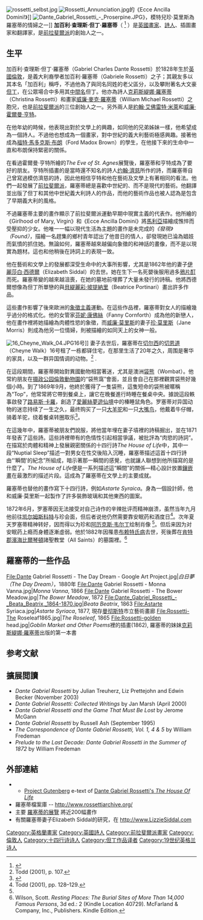 {{noteTA
|T=zh-hans:加布里埃尔·罗塞蒂; zh-hant:加百列·羅塞提;
|1=zh-hans:丹蒂; zh-hant:但丁;
|2=zh-hans:加布里埃尔; zh-hant:加百列;
|3=zh:羅塞蒂; zh-hans:罗塞蒂; zh-tw:羅塞提;
}}
{{Infobox writer
<!-- for more information see [[:Template:Infobox_writer/doc|:Template:Infobox writer/doc]] -->
| name       = 加百利·查理斯·但丁·羅塞蒂<br>Gabriel Charles Dante Rossetti
| image      = Dante Gabriel Rossetti by George Frederic Watts.jpg
| caption    = 加百利·羅塞蒂像，1871，[[乔治∙弗雷德里克∙沃茨|乔治∙弗雷德里克∙沃茨]]繪
| birth_date  = {{Birth date |1828|05|12|df=yes}}
| birth_place = {{UK}}英格蘭倫敦
| death_date  = {{death date and age|1882|04|09|1828|05|12|df=yes}}
| death_place = {{UK}}[[肯特郡|肯特郡]][[濱海比爾琴頓|濱海比爾琴頓]]
| occupation = 詩人、畫家
| movement   =
| genre      =
| notableworks =
| influences =
| influenced =
| signature = Dante Gabriel Rosetti signature.svg
}}
[[File:rossetti_selbst.jpg|thumb]]
[[File:Rossetti_Annunciation.jpg|thumb]]的《Ecce Ancilla Domini!》]]
[[File:Dante_Gabriel_Rossetti_-_Proserpine.JPG|thumb]]》，模特兒珍·莫里斯為羅塞蒂的情婦之一]]
'''加百利·查理斯·但丁·羅塞蒂'''（{{lang-en|Gabriel Charles Dante Rossetti}} {{IPAc-en|ˈ|d|æ|n|t|i|_|ˈ|ɡ|eɪ|b|r|i|əl|_|r|ə|ˈ|z|ɛ|t|i}}<ref>{{cite web|url=http://oald8.oxfordlearnersdictionaries.com/dictionary/dante-gabriel-rossetti|title=Dante Gabriel Rossetti  - Definition, pictures, pronunciation and usage notes - Oxford Advanced Learner's Dictionary at OxfordLearnersDictionaries.com|work=oxfordlearnersdictionaries.com|access-date=2016-04-25|archive-url=https://web.archive.org/web/20140222072846/http://oald8.oxfordlearnersdictionaries.com/dictionary/dante-gabriel-rossetti|archive-date=2014-02-22|dead-url=yes}}</ref> {{bd|1828年|5月12日|1882年|4月9日|catIdx=Rossetti, Dante Gabriel}}）是[[英國|英國]][[畫家|畫家]]、[[詩人|詩人]]、插圖畫家和翻譯家，是[[前拉斐爾派|前拉斐爾派]]的創始人之一。

==生平==
加百利·查理斯·但丁·羅塞蒂（Gabriel Charles Dante Rossetti）於1828年生於[[英國|英國]][[倫敦|倫敦]]，是義大利裔學者加百利·羅塞蒂（Gabriele Rossetti）之子；其親友多以其本名「加百利」稱呼，不過他為了與同名同姓的老父區分，以及攀附著名大文豪[[但丁|但丁]]，在公眾場合中多用其[[中間名|中間名]]但丁。他亦為詩人[[克莉斯緹娜·羅塞蒂|克莉斯緹娜·羅塞蒂]]（Christina Rossetti）和畫家[[威廉·麥克·羅塞蒂|威廉·麥克·羅塞蒂]]（William Michael Rossetti）之胞兄，也是[[前拉斐爾派|前拉斐爾派]]的三位創始人之一。另外兩人是[[約翰·艾佛雷特·米萊|約翰·艾佛雷特·米萊]]和[[威廉·霍爾曼·亨特|威廉·霍爾曼·亨特]]。

在他年幼的時候，他表現出對於文學上的興趣，如同他的兄弟姊妹一樣，他希望成為一個詩人。不過他也想成為一個畫家，對中世紀的義大利藝術極感興趣。接著他成為[[福特·馬多克斯·布朗|福特·馬多克斯·布朗]]（Ford Madox Brown）的學生，在他接下來的生命中一直和布朗保持緊密的關係。

在看過霍爾曼·亨特所繪的''The Eve of St. Agnes''展覽後，羅塞蒂和亨特成為了要好的朋友。亨特所插畫的是當時還不知名的詩人[[约翰·濟慈|约翰·濟慈]]所作的詩，而羅塞蒂自己曾寫過模仿濟慈的詩，因此他相信亨特和他在藝術及文學上有著相同的看法。他們一起發展了[[前拉斐爾派|前拉斐爾派]]，羅塞蒂總是喜歡中世紀的、而不是現代的藝術。他翻譯並出版了但丁和其他中世紀義大利詩人的作品，而他的藝術作品也被人認為是包含了早期義大利的風格。

不過羅塞蒂主要的畫作顯示了前拉斐爾派運動早期中現實主義的代表作。他所繪的《Girlhood of Mary, Virgin》和《Ecce Ancilla Domini》將[[馬利亞_(耶穌的母親)|馬利亞]]描繪成憔悴而受壓抑的少女。他唯一一幅以現代生活為主題的畫作是未完成的''《發現》（Found）''，描繪一名趕集的鄉村青年認出了他昔日的情人，卻發現她已淪為娼妓而氣憤的抓住她。無論如何，羅塞蒂越來越偏向象徵的和神話的畫像，而不是以現實為題材。這也和他稍後在詩詞上的表現一致。

他在藝術和文學上的發展都深受生命中的大事所影響，尤其是1862年他的妻子[[伊麗莎白·西德爾|伊麗莎白·西德爾]]（Elizabeth Siddal）的去世。她在生下一名死嬰後服用過多[[鴉片酊|鴉片酊]]而死。羅塞蒂變的越來越沮喪，在她的墓地前埋葬了大量未發行的詩稿。他將西德爾想像為但丁所單戀的與[[貝緹麗彩·坡提納里|貝緹麗彩·坡提納里]]（Beatrice Portinari）畫出許多作品。

這些畫作影響了後來歐洲的[[象徵主義|象徵主義]]運動。在這些作品裡，羅塞蒂對女人的描繪幾乎過分的格式化。他的女管家[[芬妮·康佛絲|芬妮·康佛絲]]（Fanny Cornforth）成為他的新戀人，他在畫作裡將她描繪為肉體性慾的象徵，而[[威廉·莫里斯|威廉·莫里斯]]的妻子[[珍·莫里斯|珍·莫里斯]]（Jane Morris）則成為他另一位情婦，則被描繪的如同天上的女神一般。

[[File:16_Cheyne_Walk_04.JPG|thumb]]16号]]
妻子去世后，羅塞蒂在[[切尔西|切尔西]]的[[切恩道|切恩道]]（Cheyne Walk）16号租了一栋都铎住宅，在那里生活了20年之久，周围是奢华的家具，以及一群异国情调的动物。<ref>Todd (2001), p. 107.</ref> . 

在這段期間，羅塞蒂開始對異國動物相當著迷，尤其是澳洲[[袋熊|袋熊]]（Wombat）。他常約朋友在[[摄政公园|摄政公园]][[倫敦動物園|倫敦動物園]]的“袋熊窩”會面，並且會自己在那裡觀賞袋熊好幾個小時。到了1869年9月，他終於獲得了一隻袋熊，這隻短命的袋熊被暱稱為“Top”，他常常將它帶到餐桌上，讓它在晚餐進行時睡在餐桌中央。據說這段軼事啟發了[[路易斯·卡羅|路易斯·卡羅]]，創造了[[愛麗絲夢遊仙境|愛麗絲夢遊仙境]]中的榛睡鼠角色。罗塞蒂对异国动物的迷恋持续了一生之久，最终购买了一只[[大羊驼|大羊驼]]和一只[[大嘴鸟|大嘴鸟]]，他戴着牛仔帽，骑着羊驼，绕着餐桌转圈取乐<ref>{{Cite web |url=http://www.nla.gov.au/grants/haroldwhite/papers/atrumble.html |title=National Library of Australia. |accessdate=2020-04-16 |archive-date=2011-06-06 |archive-url=https://web.archive.org/web/20110606012521/http://www.nla.gov.au/grants/haroldwhite/papers/atrumble.html |dead-url=no }}</ref>。

在這幾年中，羅塞蒂被朋友們說服，將他當年埋在妻子墳裡的詩稿掘出，並在1871年發表了這些詩。這些詩裡帶有的色情性引起相當爭議，被批評為“肉慾的詩詞”。在描寫於肉體和精神上發展親密關係的十四行詩''The House of Life ''中，其中一段“Nuptial Sleep”描述一對男女在性交後陷入沉睡，羅塞蒂描述這首十四行詩由“‘瞬間’的紀念”所組成，暗示著那一瞬間的感覺，也就讓人聯想到他所描寫的是什麼了。''The House of Life ''便是一系列描述這“瞬間”的關係—精心設計放置[[鑲嵌畫|鑲嵌畫]]在最激烈的描述片段。這成為了羅塞蒂在文學上的主要成就。

羅塞蒂也替他的畫作寫下十四行詩，例如''Astarte Syraica''。身為一個設計師，他和威廉·莫里斯一起製作了許多裝飾玻璃和其他東西的圖案。

1872年6月，罗塞蒂因无法接受对自己诗作的辛辣批评而精神崩溃，虽然当年九月他前往[[凯尔姆斯科特|凯尔姆斯科特]]与珍会面，但后者说他仍然需要靠安眠药和酒度日<ref name="Todd 2001, pp. 128-129">Todd (2001), pp. 128–129.</ref>。次年夏天罗塞蒂精神转好，因而得以为珍和[[阿历克斯·韦尔丁|阿历克斯·韦尔丁]]绘制肖像 <ref name="Todd 2001, pp. 128-129"/>。但后来因为对安眠药上瘾而身體逐漸虛弱。他於1882年因罹患[[布赖特氏病|布赖特氏病]]去世，死後葬在[[肯特郡|肯特郡]][[濱海比爾琴頓|濱海比爾琴頓]]諸聖教堂（All Saints）的墓園裡。<ref>Wilson, Scott. ''Resting Places: The Burial Sites of More Than 14,000 Famous Persons'', 3d ed.: 2 (Kindle Location 40729). McFarland & Company, Inc., Publishers. Kindle Edition.</ref>

== 羅塞蒂的一些作品 ==
<gallery>
File:Dante Gabriel Rossetti - The Day Dream - Google Art Project.jpg|''白日夢（The Day Dream）''，1880年
File:Dante Gabriel Rossetti - Monna Vanna.jpg|''Monna Vanna'', 1866
File:Dante Gabriel Rossetti - The Bower Meadow.jpg|''The Bower Meadow'', 1872
File:Dante_Gabriel_Rossetti_-_Beata_Beatrix,_1864-1870.jpg|''Beata Beatrix'', 1863
File:Astarte Syriaca.jpg|''Astarte Syriaca'', 1877, 現存[[曼彻斯特|曼彻斯特]]市立藝術畫廊
File:Rossetti-The Roseleaf1865.jpg|''The Roseleaf'', 1865
File:Rossetti-golden head.jpg|''Goblin Market and Other Poems''裡的插畫(1862), 羅塞蒂的妹妹[[克莉斯緹娜·羅塞蒂|克莉斯緹娜·羅塞蒂]]出版的第一本書
</gallery>

==参考文献==
{{reflist}}
== 擴展閲讀 ==
{{refbegin|2}}
* ''Dante Gabriel Rossetti'' by Julian Treuherz, Liz Prettejohn and Edwin Becker (November 2003)
* '' Dante Gabriel Rossetti: Collected Writings'' by Jan Marsh (April 2000)
* ''Dante Gabriel Rossetti and the Game That Must Be Lost'' by Jerome McGann
* ''Dante Gabriel Rossetti'' by Russell Ash (September 1995)
* ''The Correspondence of Dante Gabriel Rossetti, Vol. 1, 4 & 5'' by William Fredeman
* ''Prelude to the Last Decade: Dante Gabriel Rossetti in the Summer of 1872'' by William Fredeman
{{refend}}

== 外部連結 ==
* {{gutenberg author| id=Dante+Gabriel+Rossetti | name=Dante Gabriel Rossetti}}
** [[Project_Gutenberg|Project Gutenberg]] e-text of [http://onlinebooks.library.upenn.edu/webbin/gutbook/lookup?num=3692 Dante Gabriel Rossetti's ''The House Of Life'']{{Wayback|url=http://onlinebooks.library.upenn.edu/webbin/gutbook/lookup?num=3692 |date=20060425050344 }}
* 羅塞蒂檔案庫 -- http://www.rossettiarchive.org/
* 主要 [https://web.archive.org/web/20060428073205/http://www.liverpoolmuseums.org.uk/walker/exhibitions/rossetti/index.asp 羅塞蒂的展覽] 將近200幅畫作
* 有關羅塞蒂妻子Elizabeth Siddal的研究，在 http://www.LizzieSiddal.com{{Wayback|url=http://www.lizziesiddal.com/ |date=20040325185140 }}

{{Authority control}}
{{DEFAULTSORT:Rossetti, Dante Gabriel}}

[[Category:英格蘭畫家|Category:英格蘭畫家]]
[[Category:英國詩人|Category:英國詩人]]
[[Category:前拉斐爾派畫家|Category:前拉斐爾派畫家]]
[[Category:倫敦人|Category:倫敦人]]
[[Category:十四行诗诗人|Category:十四行诗诗人]]
[[Category:但丁作品译者|Category:但丁作品译者]]
[[Category:19世纪英格兰诗人|Category:19世纪英格兰诗人]]